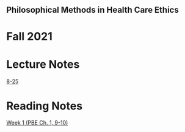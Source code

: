==Philosophical Methods in Health Care Ethics==
= Fall 2021 =

=Lecture Notes=

[[8-25]]

=Reading Notes=

[[Week 1 (PBE Ch. 1, 9-10)]]

